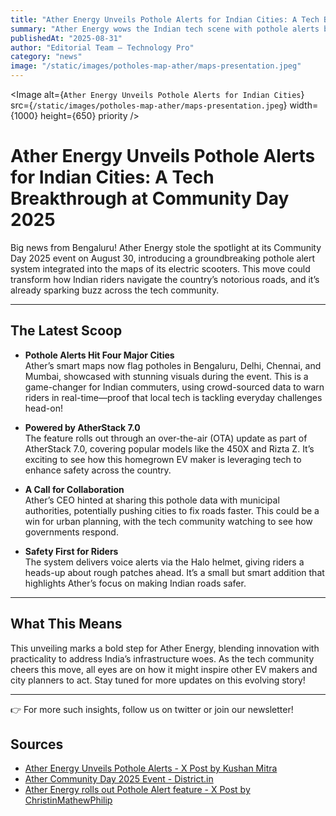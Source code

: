 ```yaml
---
title: "Ather Energy Unveils Pothole Alerts for Indian Cities: A Tech Breakthrough at Community Day 2025"
summary: "Ather Energy wows the Indian tech scene with pothole alerts built into its scooter maps, unveiled at Community Day 2025. Read on for the latest on this innovative move across Bengaluru, Delhi, Chennai, and Mumbai!"
publishedAt: "2025-08-31"
author: "Editorial Team – Technology Pro"
category: "news"
image: "/static/images/potholes-map-ather/maps-presentation.jpeg"
---
```


<Image
  alt={`Ather Energy Unveils Pothole Alerts for Indian Cities`}
  src={`/static/images/potholes-map-ather/maps-presentation.jpeg`}
  width={1000}
  height={650}
  priority
/>


# Ather Energy Unveils Pothole Alerts for Indian Cities: A Tech Breakthrough at Community Day 2025

Big news from Bengaluru! Ather Energy stole the spotlight at its Community Day 2025 event on August 30, introducing a groundbreaking pothole alert system integrated into the maps of its electric scooters. This move could transform how Indian riders navigate the country’s notorious roads, and it’s already sparking buzz across the tech community.

---

## The Latest Scoop

- **Pothole Alerts Hit Four Major Cities**  
  Ather’s smart maps now flag potholes in Bengaluru, Delhi, Chennai, and Mumbai, showcased with stunning visuals during the event. This is a game-changer for Indian commuters, using crowd-sourced data to warn riders in real-time—proof that local tech is tackling everyday challenges head-on!

- **Powered by AtherStack 7.0**  
  The feature rolls out through an over-the-air (OTA) update as part of AtherStack 7.0, covering popular models like the 450X and Rizta Z. It’s exciting to see how this homegrown EV maker is leveraging tech to enhance safety across the country.

- **A Call for Collaboration**  
  Ather’s CEO hinted at sharing this pothole data with municipal authorities, potentially pushing cities to fix roads faster. This could be a win for urban planning, with the tech community watching to see how governments respond.

- **Safety First for Riders**  
  The system delivers voice alerts via the Halo helmet, giving riders a heads-up about rough patches ahead. It’s a small but smart addition that highlights Ather’s focus on making Indian roads safer.

---

## What This Means

This unveiling marks a bold step for Ather Energy, blending innovation with practicality to address India’s infrastructure woes. As the tech community cheers this move, all eyes are on how it might inspire other EV makers and city planners to act. Stay tuned for more updates on this evolving story!

---

👉 For more such insights, follow us on twitter or join our newsletter!

## Sources

- [Ather Energy Unveils Pothole Alerts - X Post by Kushan Mitra](https://x.com/kushanmitra/status/1961676609443995690)
- [Ather Community Day 2025 Event - District.in](https://www.district.in/event/ather-community-day-2025/)
- [Ather Energy rolls out Pothole Alert feature - X Post by ChristinMathewPhilip](https://x.com/ChristinMP_/status/1961703153893871847)
